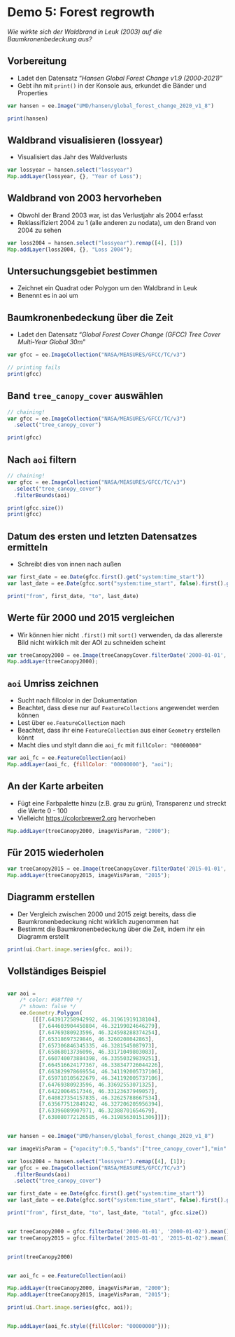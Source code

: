 
# Demo 5: Forest regrowth {#sec-gee-demo-forest}

*Wie wirkte sich der Waldbrand in Leuk (2003) auf die Baumkronenbedeckung aus?*

## Vorbereitung

- Ladet den Datensatz "*Hansen Global Forest Change v1.9 (2000-2021)*"
- Gebt ihn mit `print()` in der Konsole aus, erkundet die Bänder und Properties

```js
var hansen = ee.Image("UMD/hansen/global_forest_change_2020_v1_8")

print(hansen)
```

## Waldbrand visualisieren (lossyear)

- Visualisiert das Jahr des Waldverlusts


```js
var lossyear = hansen.select("lossyear")
Map.addLayer(lossyear, {}, "Year of Loss");
```

## Waldbrand von 2003 hervorheben

- Obwohl der Brand 2003 war, ist das Verlustjahr als 2004 erfasst
- Reklassifiziert 2004 zu 1 (alle anderen zu nodata), um den Brand von 2004 zu sehen

```js
var loss2004 = hansen.select("lossyear").remap([4], [1])
Map.addLayer(loss2004, {}, "Loss 2004");
```

## Untersuchungsgebiet bestimmen

- Zeichnet ein Quadrat oder Polygon um den Waldbrand in Leuk
- Benennt es in aoi um


## Baumkronenbedeckung über die Zeit

- Ladet den Datensatz "*Global Forest Cover Change (GFCC) Tree Cover Multi-Year Global 30m*" 


```js
var gfcc = ee.ImageCollection("NASA/MEASURES/GFCC/TC/v3")

// printing fails
print(gfcc)
```

## Band `tree_canopy_cover` auswählen

```js
// chaining!
var gfcc = ee.ImageCollection("NASA/MEASURES/GFCC/TC/v3")
  .select("tree_canopy_cover")

print(gfcc)
```


## Nach `aoi` filtern

```js
// chaining!
var gfcc = ee.ImageCollection("NASA/MEASURES/GFCC/TC/v3")
  .select("tree_canopy_cover")
  .filterBounds(aoi)

print(gfcc.size())
print(gfcc)
```

## Datum des ersten und letzten Datensatzes ermitteln

- Schreibt dies von innen nach außen

```js
var first_date = ee.Date(gfcc.first().get("system:time_start"))
var last_date = ee.Date(gfcc.sort("system:time_start", false).first().get("system:time_start"))

print("from", first_date, "to", last_date)

```


## Werte für 2000 und 2015 vergleichen

- Wir können hier nicht `.first()` mit `sort()` verwenden, da das allererste Bild nicht wirklich mit der AOI zu schneiden scheint

```js
var treeCanopy2000 = ee.Image(treeCanopyCover.filterDate('2000-01-01', '2000-01-02').min());
Map.addLayer(treeCanopy2000);
```

## `aoi` Umriss zeichnen

- Sucht nach fillcolor in der Dokumentation
- Beachtet, dass diese nur auf `FeatureCollections` angewendet werden können
- Lest über `ee.FeatureCollection` nach
- Beachtet, dass ihr eine `FeatureCollection` aus einer `Geometry` erstellen könnt
- Macht dies und stylt dann die `aoi_fc` mit `fillColor: "00000000"`


```js
var aoi_fc = ee.FeatureCollection(aoi)
Map.addLayer(aoi_fc, {fillColor: "00000000"}, "aoi");
```


## An der Karte arbeiten

- Fügt eine Farbpalette hinzu (z.B. grau zu grün), Transparenz und streckt die Werte 0 - 100
- Vielleicht <https://colorbrewer2.org> hervorheben

```js
Map.addLayer(treeCanopy2000, imageVisParam, "2000");
```

## Für 2015 wiederholen

```js
var treeCanopy2015 = ee.Image(treeCanopyCover.filterDate('2015-01-01', '2015-01-02').min());
Map.addLayer(treeCanopy2015, imageVisParam, "2015");
``` 


## Diagramm erstellen

- Der Vergleich zwischen 2000 und 2015 zeigt bereits, dass die Baumkronenbedeckung nicht wirklich zugenommen hat
- Bestimmt die Baumkronenbedeckung über die Zeit, indem ihr ein Diagramm erstellt

```js
print(ui.Chart.image.series(gfcc, aoi));
```


## Vollständiges Beispiel


```js

var aoi = 
    /* color: #98ff00 */
    /* shown: false */
    ee.Geometry.Polygon(
        [[[7.643917258942992, 46.31961919138104],
          [7.644603904450804, 46.32199024646279],
          [7.64769380923596, 46.324598288374254],
          [7.65318697329846, 46.3260208042863],
          [7.657306846345335, 46.3281545087973],
          [7.65868013736096, 46.33171049803083],
          [7.660740073884398, 46.33550329839251],
          [7.664516624177367, 46.338347726044226],
          [7.663829978669554, 46.341192005737106],
          [7.659710105622679, 46.341192005737106],
          [7.64769380923596, 46.33692553071325],
          [7.64220064517346, 46.33123637949057],
          [7.640827354157835, 46.32625788667534],
          [7.635677512849242, 46.327206205956394],
          [7.63396089907971, 46.32388701654679],
          [7.638080772126585, 46.31985630151306]]]);


var hansen = ee.Image("UMD/hansen/global_forest_change_2020_v1_8")

var imageVisParam = {"opacity":0.5,"bands":["tree_canopy_cover"],"min":0,"max":100,"palette":['#f7fcf5','#e5f5e0','#c7e9c0','#a1d99b','#74c476','#41ab5d','#238b45','#006d2c','#00441b']}

var loss2004 = hansen.select("lossyear").remap([4], [1]);
var gfcc = ee.ImageCollection("NASA/MEASURES/GFCC/TC/v3")
  .filterBounds(aoi)
  .select("tree_canopy_cover")

var first_date = ee.Date(gfcc.first().get("system:time_start"))
var last_date = ee.Date(gfcc.sort("system:time_start", false).first().get("system:time_start"))

print("from", first_date, "to", last_date, "total", gfcc.size())


var treeCanopy2000 = gfcc.filterDate('2000-01-01', '2000-01-02').mean()
var treeCanopy2015 = gfcc.filterDate('2015-01-01', '2015-01-02').mean()


print(treeCanopy2000)


var aoi_fc = ee.FeatureCollection(aoi)

Map.addLayer(treeCanopy2000, imageVisParam, "2000");
Map.addLayer(treeCanopy2015, imageVisParam, "2015");

print(ui.Chart.image.series(gfcc, aoi));


Map.addLayer(aoi_fc.style({fillColor: "00000000"})); 

```